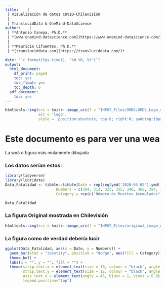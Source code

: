 ```yaml
---
title:    | 
 | Visualización de datos COVID-Chilevisión
 |
 | TranslucidData & OneMind-DataScience
author:    | 
 | **Antonio Canepa, Ph.D.**
 | *[www.onemind-datascience.com](https://www.onemind-datascience.com/)*
 |
 | **Mauricio Cifuentes, Ph.D.**
 | *[transluciddata.com](https://transluciddata.com/)*

date: "`r format(Sys.time(), '%d %B, %Y')`"
output:
  html_document:
    df_print: paged
    toc: yes
    toc_float: yes
    toc_depth: 6
  pdf_document:
    toc: yes
---
```

```r
htmltools::img(src = knitr::image_uri(f = "INPUT_Files/OMDS/OMDS_Logo_small.png"), 
               alt = 'logo', 
               style = 'position:absolute; top:0; right:0; padding:10px;')
```


# Este documento es para ver una wea
La weá o figura más mulamente dibujada

### Los datos serían estos:

```r
library(tidyverse)
library(lubridate)
Data_Fatalidad <- tibble::tibble(Date = rep(seq(ymd('2020-05-09'),ymd('2020-05-15'), by = '1 day'), times = 2),
                       Numbers = c(304, 313, 323, 335, 346, 368, 394, 10, 9, 11, 12, 11, 22, 26),
                       Category = rep(c("Número de Muertos Acumulados", "Número de Muertos por día"), each = 7))
```

```r
Data_Fatalidad
```

### La figura Original mostrada en Chilevisión
```r
htmltools::img(src = knitr::image_uri(f = "INPUT_Files/original_image_chilevision.jpeg"))
```



### La figura como de verdad debería lucir

```r
ggplot(Data_Fatalidad, aes(x = Date, y = Numbers)) +
  geom_bar(stat = "identity", position = "dodge", aes(fill = Category)) +
  theme_bw() +
  labs(x = "", y = "", fill = "") +
  theme(strip.text.x = element_text(size = 10, colour = "black", angle = 90),
        strip.text.y = element_text(size = 12, colour = "black", angle = 0),
        axis.text.x = element_text(angle = 45, hjust = 1, vjust = 0.9),
        legend.position="top")
```

